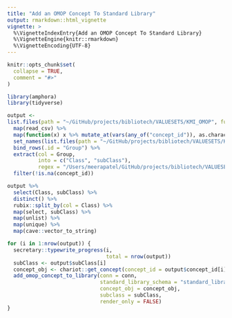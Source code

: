```yaml
---
title: "Add an OMOP Concept To Standard Library"
output: rmarkdown::html_vignette
vignette: >
  %\VignetteIndexEntry{Add an OMOP Concept To Standard Library}
  %\VignetteEngine{knitr::rmarkdown}
  %\VignetteEncoding{UTF-8}
---
```


```r
knitr::opts_chunk$set(
  collapse = TRUE,
  comment = "#>"
)
```

```r
library(amphora)
library(tidyverse)
```

```r
output <-
list.files(path = "~/GitHub/projects/bibliotech/VALUESETS/KMI_OMOP", full.names = TRUE, recursive = TRUE) %>%
  map(read_csv) %>%
  map(function(x) x %>% mutate_at(vars(any_of("concept_id")), as.character)) %>%
  set_names(list.files(path = "~/GitHub/projects/bibliotech/VALUESETS/KMI_OMOP", full.names = TRUE, recursive = TRUE)) %>%
  bind_rows(.id = "Group") %>%
  extract(col = Group,
          into = c("Class", "subClass"),
          regex = "/Users/meerapatel/GitHub/projects/bibliotech/VALUESETS/KMI_OMOP/(.*?)/(.*?)[.]{1}csv$") %>%
  filter(!is.na(concept_id))
```


```r
output %>% 
  select(Class, subClass) %>%
  distinct() %>%
  rubix::split_by(col = Class) %>%
  map(select, subClass) %>%
  map(unlist) %>%
  map(unique) %>%
  map(cave::vector_to_string)
```

```r
for (i in 1:nrow(output)) {
  secretary::typewrite_progress(i,
                                total = nrow(output))
  subClass <- output$subClass[i]
  concept_obj <- chariot::get_concept(concept_id = output$concept_id[i])
  add_omop_concept_to_library(conn = conn, 
                              standard_library_schema = "standard_library",
                              concept_obj = concept_obj,
                              subclass = subClass,
                              render_only = FALSE)
}
```

